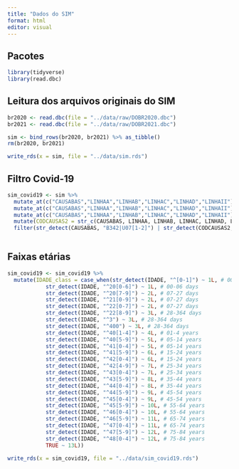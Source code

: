 ```yaml
---
title: "Dados do SIM"
format: html
editor: visual
---
```


## Pacotes

```r
library(tidyverse)
library(read.dbc)
```

## Leitura dos arquivos originais do SIM

```r
br2020 <- read.dbc(file = "../data/raw/DOBR2020.dbc")
br2021 <- read.dbc(file = "../data/raw/DOBR2021.dbc")

sim <- bind_rows(br2020, br2021) %>% as_tibble()
rm(br2020, br2021)
```

```r
write_rds(x = sim, file = "../data/sim.rds")
```

## Filtro Covid-19

```r
sim_covid19 <- sim %>%
  mutate_at(c("CAUSABAS","LINHAA","LINHAB","LINHAC","LINHAD","LINHAII"), ~str_remove_all(., "[^[:alnum:]]")) %>%
  mutate_at(c("CAUSABAS","LINHAA","LINHAB","LINHAC","LINHAD","LINHAII"), ~str_replace_na(., "")) %>%
  mutate_at(c("CAUSABAS","LINHAA","LINHAB","LINHAC","LINHAD","LINHAII"), ~str_to_upper(., "")) %>%
  mutate(CODCAUSAS2 = str_c(CAUSABAS, LINHAA, LINHAB, LINHAC, LINHAD, LINHAII, sep = "")) %>%
  filter(str_detect(CAUSABAS, "B342|U07[1-2]") | str_detect(CODCAUSAS2, "B342|U07[1-2]"))
  
```

## Faixas etárias

```r
sim_covid19 <- sim_covid19 %>% 
  mutate(IDADE_class = case_when(str_detect(IDADE, "^[0-1]") ~ 1L, # 00-06 days
            str_detect(IDADE, "^20[0-6]") ~ 1L, # 00-06 days
            str_detect(IDADE, "^20[7-9]") ~ 2L, # 07-27 days 
            str_detect(IDADE, "^21[0-9]") ~ 2L, # 07-27 days
            str_detect(IDADE, "^22[0-7]") ~ 2L, # 07-27 days
            str_detect(IDADE, "^22[8-9]") ~ 3L, # 28-364 days
            str_detect(IDADE, "^3") ~ 3L, # 28-364 days
            str_detect(IDADE, "^400") ~ 3L, # 28-364 days
            str_detect(IDADE, "^40[1-4]") ~ 4L, # 01-4 years
            str_detect(IDADE, "^40[5-9]") ~ 5L, # 05-14 years
            str_detect(IDADE, "^41[0-4]") ~ 5L, # 05-14 years
            str_detect(IDADE, "^41[5-9]") ~ 6L, # 15-24 years
            str_detect(IDADE, "^42[0-4]") ~ 6L, # 15-24 years
            str_detect(IDADE, "^42[4-9]") ~ 7L, # 25-34 years
            str_detect(IDADE, "^43[0-4]") ~ 7L, # 25-34 years
            str_detect(IDADE, "^43[5-9]") ~ 8L, # 35-44 years
            str_detect(IDADE, "^44[0-4]") ~ 8L, # 35-44 years
            str_detect(IDADE, "^44[5-9]") ~ 9L, # 45-54 years
            str_detect(IDADE, "^45[0-4]") ~ 9L, # 45-54 years
            str_detect(IDADE, "^45[5-9]") ~ 10L, # 55-64 years
            str_detect(IDADE, "^46[0-4]") ~ 10L, # 55-64 years
            str_detect(IDADE, "^46[5-9]") ~ 11L, # 65-74 years
            str_detect(IDADE, "^47[0-4]") ~ 11L, # 65-74 years
            str_detect(IDADE, "^47[5-9]") ~ 12L, # 75-84 years
            str_detect(IDADE, "^48[0-4]") ~ 12L, # 75-84 years
            TRUE ~ 13L))
```

```r
write_rds(x = sim_covid19, file = "../data/sim_covid19.rds")
```
